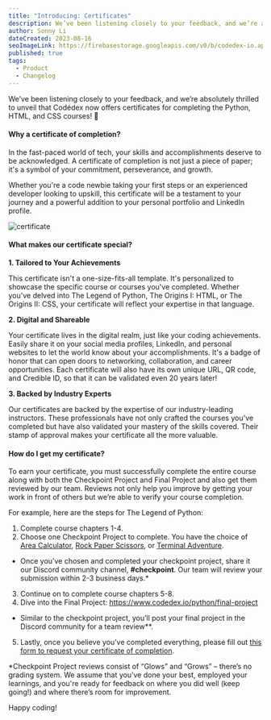 ```yaml
---
title: "Introducing: Certificates"
description: We’ve been listening closely to your feedback, and we’re absolutely thrilled to unveil that Codédex now offers certificates for completing the Python, HTML, and CSS courses!
author: Sonny Li
dateCreated: 2023-08-16
seoImageLink: https://firebasestorage.googleapis.com/v0/b/codedex-io.appspot.com/o/blogs%2Flevels-and-ranks%2Fbanner.png?alt=media&token=f1f3540e-e7c7-4c5e-b356-14de14319c4d
published: true
tags:
  - Product
  - Changelog
---
```


We’ve been listening closely to your feedback, and we’re absolutely thrilled to unveil that Codédex now offers certificates for completing the Python, HTML, and CSS courses! 📰

#### Why a certificate of completion?

In the fast-paced world of tech, your skills and accomplishments deserve to be acknowledged. A certificate of completion is not just a piece of paper; it's a symbol of your commitment, perseverance, and growth. 

Whether you're a code newbie taking your first steps or an experienced developer looking to upskill, this certificate will be a testament to your journey and a powerful addition to your personal portfolio and LinkedIn profile.

![certificate](https://i.imgur.com/LwzTWJh.png)

#### What makes our certificate special?

**1. Tailored to Your Achievements**

This certificate isn't a one-size-fits-all template. It's personalized to showcase the specific course or courses you've completed. Whether you've delved into The Legend of Python, The Origins I: HTML, or The Origins II: CSS, your certificate will reflect your expertise in that language.

**2. Digital and Shareable**

Your certificate lives in the digital realm, just like your coding achievements. Easily share it on your social media profiles, LinkedIn, and personal websites to let the world know about your accomplishments. It's a badge of honor that can open doors to networking, collaboration, and career opportunities. Each certificate will also have its own unique URL, QR code, and Credible ID, so that it can be validated even 20 years later!

**3. Backed by Industry Experts**

Our certificates are backed by the expertise of our industry-leading instructors. These professionals have not only crafted the courses you've completed but have also validated your mastery of the skills covered. Their stamp of approval makes your certificate all the more valuable.


#### How do I get my certificate?

To earn your certificate, you must successfully complete the entire course along with both the Checkpoint Project and Final Project and also get them reviewed by our team. Reviews not only help you improve by getting your work in front of others but we’re able to verify your course completion.

For example, here are the steps for The Legend of Python:

1. Complete course chapters 1-4.
2. Choose one Checkpoint Project to complete. You have the choice of [Area Calculator](https://www.codedex.io/python/mid-project/area-calculator), [Rock Paper Scissors](https://www.codedex.io/python/mid-project/rock-paper-scissors), or [Terminal Adventure](https://www.codedex.io/python/mid-project/terminal-adventure-game).
  - Once you’ve chosen and completed your checkpoint project, share it our Discord community channel, **#checkpoint**. Our team will review your submission within 2-3 business days.*
3. Continue on to complete course chapters 5-8.
4. Dive into the Final Project: https://www.codedex.io/python/final-project
  - Similar to the checkpoint project, you’ll post your final project in the Discord community for a team review**.
5. Lastly, once you believe you’ve completed everything, please fill out [this form to request your certificate of completion](https://59ty7awbpjd.typeform.com/to/z9b4XvIc). 

*Checkpoint Project reviews consist of “Glows” and “Grows” – there’s no grading system. We assume that you’ve done your best, employed your learnings, and you're ready for feedback on where you did well (keep going!) and where there’s room for improvement.

Happy coding!

